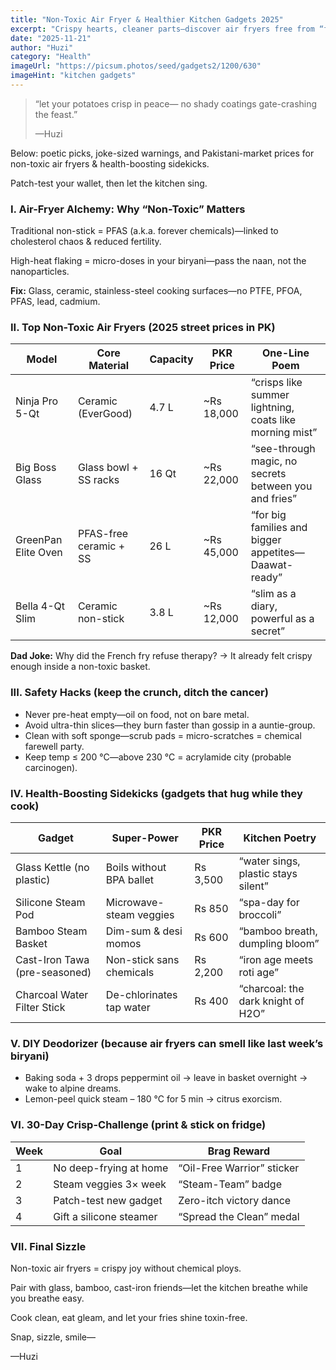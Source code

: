 ```yaml
---
title: "Non-Toxic Air Fryer & Healthier Kitchen Gadgets 2025"
excerpt: "Crispy hearts, cleaner parts—discover air fryers free from “forever chemicals,” plus magnetic-peppermint deodorizers and other kitchen wizards that cook without the side of guilt."
date: "2025-11-21"
author: "Huzi"
category: "Health"
imageUrl: "https://picsum.photos/seed/gadgets2/1200/630"
imageHint: "kitchen gadgets"
---
```


> “let your potatoes crisp in peace—
> no shady coatings gate-crashing the feast.”
>
> —Huzi

Below: poetic picks, joke-sized warnings, and Pakistani-market prices for non-toxic air fryers & health-boosting sidekicks.

Patch-test your wallet, then let the kitchen sing.

### I. Air-Fryer Alchemy: Why “Non-Toxic” Matters

Traditional non-stick = PFAS (a.k.a. forever chemicals)—linked to cholesterol chaos & reduced fertility.

High-heat flaking = micro-doses in your biryani—pass the naan, not the nanoparticles.

**Fix:** Glass, ceramic, stainless-steel cooking surfaces—no PTFE, PFOA, PFAS, lead, cadmium.

### II. Top Non-Toxic Air Fryers (2025 street prices in PK)

| Model                  | Core Material       | Capacity | PKR Price   | One-Line Poem                                              |
| ---------------------- | ------------------- | -------- | ----------- | ---------------------------------------------------------- |
| Ninja Pro 5-Qt         | Ceramic (EverGood)  | 4.7 L    | ~Rs 18,000  | “crisps like summer lightning, coats like morning mist”      |
| Big Boss Glass         | Glass bowl + SS racks | 16 Qt    | ~Rs 22,000  | “see-through magic, no secrets between you and fries”        |
| GreenPan Elite Oven    | PFAS-free ceramic + SS | 26 L     | ~Rs 45,000  | “for big families and bigger appetites—Daawat-ready”         |
| Bella 4-Qt Slim        | Ceramic non-stick   | 3.8 L    | ~Rs 12,000  | “slim as a diary, powerful as a secret”                    |

**Dad Joke:** Why did the French fry refuse therapy?
→ It already felt crispy enough inside a non-toxic basket.

### III. Safety Hacks (keep the crunch, ditch the cancer)

- Never pre-heat empty—oil on food, not on bare metal.
- Avoid ultra-thin slices—they burn faster than gossip in a auntie-group.
- Clean with soft sponge—scrub pads = micro-scratches = chemical farewell party.
- Keep temp ≤ 200 °C—above 230 °C = acrylamide city (probable carcinogen).

### IV. Health-Boosting Sidekicks (gadgets that hug while they cook)

| Gadget                      | Super-Power              | PKR Price | Kitchen Poetry                         |
| --------------------------- | ------------------------ | --------- | -------------------------------------- |
| Glass Kettle (no plastic)    | Boils without BPA ballet | Rs 3,500  | “water sings, plastic stays silent”    |
| Silicone Steam Pod          | Microwave-steam veggies  | Rs 850    | “spa-day for broccoli”                 |
| Bamboo Steam Basket         | Dim-sum & desi momos     | Rs 600    | “bamboo breath, dumpling bloom”        |
| Cast-Iron Tawa (pre-seasoned) | Non-stick sans chemicals | Rs 2,200  | “iron age meets roti age”              |
| Charcoal Water Filter Stick | De-chlorinates tap water | Rs 400    | “charcoal: the dark knight of H2O”   |

### V. DIY Deodorizer (because air fryers can smell like last week’s biryani)

- Baking soda + 3 drops peppermint oil → leave in basket overnight → wake to alpine dreams.
- Lemon-peel quick steam – 180 °C for 5 min → citrus exorcism.

### VI. 30-Day Crisp-Challenge (print & stick on fridge)

| Week | Goal                      | Brag Reward                |
| ---- | ------------------------- | -------------------------- |
| 1    | No deep-frying at home    | “Oil-Free Warrior” sticker |
| 2    | Steam veggies 3× week     | “Steam-Team” badge         |
| 3    | Patch-test new gadget     | Zero-itch victory dance    |
| 4    | Gift a silicone steamer   | “Spread the Clean” medal   |

### VII. Final Sizzle

Non-toxic air fryers = crispy joy without chemical ploys.

Pair with glass, bamboo, cast-iron friends—let the kitchen breathe while you breathe easy.

Cook clean, eat gleam, and let your fries shine toxin-free.

Snap, sizzle, smile—

—Huzi
